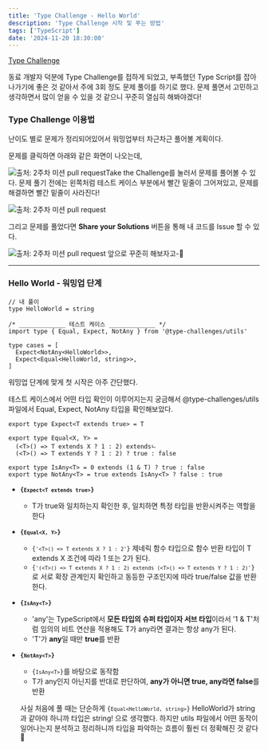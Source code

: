 ```yaml
---
title: 'Type Challenge - Hello World'
description: 'Type Challenge 시작 및 푸는 방법'
tags: ['TypeScript']
date: '2024-11-20 18:30:00'
---
```


[Type Challenge](https://github.com/type-challenges/type-challenges)

동료 개발자 덕분에 Type Challenge를 접하게 되었고, 부족했던 Type Script를 잡아나가기에 좋은 것 같아서 주에 3회 정도 문제 풀이를 하기로 했다.
문제 풀면서 고민하고 생각하면서 많이 얻을 수 있을 것 같으니 꾸준히 열심히 해봐야겠다!

### Type Challenge 이용법

난이도 별로 문제가 정리되어있어서 워밍업부터 차근차근 풀어볼 계획이다.

문제를 클릭하면 아래와 같은 화면이 나오는데,

![출처: 2주차 미션 pull request ](/posts/TypeScript/Hello_World/tc1.png)Take the Challenge를 눌러서 문제를 풀어볼 수 있다.
문제 풀기 전에는 왼쪽처럼 테스트 케이스 부분에서 빨간 밑줄이 그어져있고, 문제를 해결하면 빨간 밑줄이 사라진다!

![출처: 2주차 미션 pull request ](/posts/TypeScript/Hello_World/tc2.png)

그리고 문제를 풀었다면 **Share your Solutions** 버튼을 통해 내 코드를 Issue 할 수 있다.

![출처: 2주차 미션 pull request ](/posts/TypeScript/Hello_World/tc3.png)
앞으로 꾸준히 해보자고-💪

---

### Hello World - 워밍업 단계

```tsx
// 내 풀이
type HelloWorld = string

/* _____________ 테스트 케이스 _____________ */
import type { Equal, Expect, NotAny } from '@type-challenges/utils'

type cases = [
  Expect<NotAny<HelloWorld>>,
  Expect<Equal<HelloWorld, string>>,
]

```

워밍업 단계에 맞게 첫 시작은 아주 간단했다.

테스트 케이스에서 어떤 타입 확인이 이루어지는지 궁금해서 @type-challenges/utils 파일에서  Equal, Expect, NotAny 타입을 확인해보았다.

```tsx
export type Expect<T extends true> = T

export type Equal<X, Y> =
  (<T>() => T extends X ? 1 : 2) extendsㄴ
  (<T>() => T extends Y ? 1 : 2) ? true : false

export type IsAny<T> = 0 extends (1 & T) ? true : false
export type NotAny<T> = true extends IsAny<T> ? false : true
```

- **<code>{`Expect<T extends true>`}</code>**

  - T가 true와 일치하는지 확인한 후, 일치하면 특정 타입을 반환시켜주는 역할을 한다

- **<code>{`Equal<X, Y>`}</code>**

  - <code>{`'<T>() => T extends X ? 1 : 2'`}</code> 제네릭 함수 타입으로 함수 반환 타입이 T extends X 조건에 따라 1 또는 2가 된다.
  - <code>{`'(<T>() => T extends X ? 1 : 2) extends (<T>() => T extends Y ? 1 : 2)'`}</code> 로 서로 확장 관계인지 확인하고 동등한 구조인지에 따라 true/false 값을 반환한다.

- **<code>{`IsAny<T>`}</code>**

  - 'any'는 TypeScript에서 **모든 타입의 슈퍼 타입이자 서브 타입**이라서 '1 & T'처럼 임의의 비트 연산을 적용해도 T가 any라면 결과는 항상 any가 된다.
  - 'T'가 **any**일 때만 **true**를 반환

- **<code>{`NotAny<T>`}</code>**

  - <code>{`IsAny<T>`}</code>를 바탕으로 동작함
  - T가 any인지 아닌지를 반대로 판단하여, **any가 아니면 true, any라면 false**를 반환

  사실 처음에 풀 때는 단순하게 <code>{`Equal<HelloWorld, string>`}</code> HelloWorld가 string과 같아야 하니까 타입은 string! 으로 생각했다. 하지만 utils 파일에서 어떤 동작이 일어나는지 분석하고 정리하니까 타입을 파악하는 흐름이 훨씬 더 정확해진 것 같다🤗